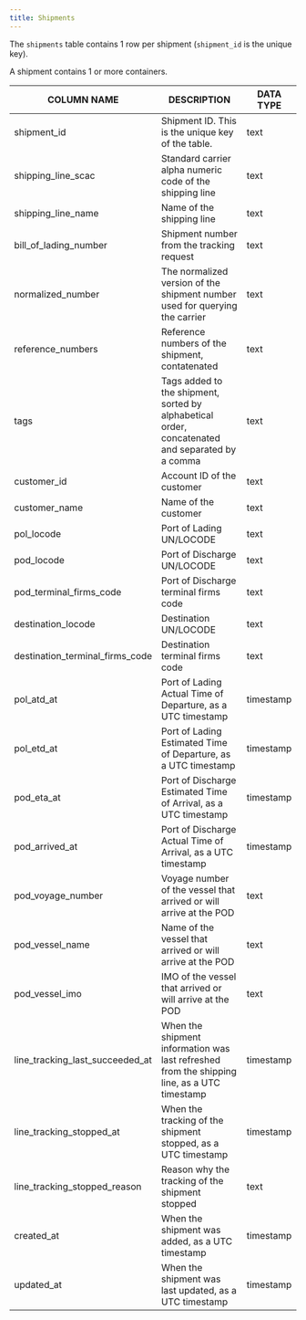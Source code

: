 ```yaml
---
title: Shipments
---
```

The `shipments` table contains 1 row per shipment (`shipment_id` is the unique key).

A shipment contains 1 or more containers.


| COLUMN NAME                     | DESCRIPTION                                                                                     | DATA TYPE |
|---------------------------------|-------------------------------------------------------------------------------------------------|-----------|
| shipment_id                     | Shipment ID. This is the unique key of the table.                                               | text      |
| shipping_line_scac              | Standard carrier alpha numeric code of the shipping line                                        | text      |
| shipping_line_name              | Name of the shipping line                                                                       | text      |
| bill_of_lading_number           | Shipment number from the tracking request                                                       | text      |
| normalized_number               | The normalized version of the shipment number used for querying the carrier                     | text      |
| reference_numbers               | Reference numbers of the shipment, contatenated                                                 | text      |
| tags                            | Tags added to the shipment, sorted by alphabetical order, concatenated and separated by a comma | text      |
| customer_id                     | Account ID of the customer                                                                      | text      |
| customer_name                   | Name of the customer                                                                            | text      |
| pol_locode                      | Port of Lading UN/LOCODE                                                                        | text      |
| pod_locode                      | Port of Discharge UN/LOCODE                                                                     | text      |
| pod_terminal_firms_code         | Port of Discharge terminal firms code                                                           | text      |
| destination_locode              | Destination UN/LOCODE                                                                           | text      |
| destination_terminal_firms_code | Destination terminal firms code                                                                 | text      |
| pol_atd_at                      | Port of Lading Actual Time of Departure, as a UTC timestamp                                     | timestamp |
| pol_etd_at                      | Port of Lading Estimated Time of Departure, as a UTC timestamp                                  | timestamp |
| pod_eta_at                      | Port of Discharge Estimated Time of Arrival, as a UTC timestamp                                 | timestamp |
| pod_arrived_at                  | Port of Discharge Actual Time of Arrival, as a UTC timestamp                                    | timestamp |
| pod_voyage_number               | Voyage number of the vessel that arrived or will arrive at the POD                              | text      |
| pod_vessel_name                 | Name of the vessel that arrived or will arrive at the POD                                       | text      |
| pod_vessel_imo                  | IMO of the vessel that arrived or will arrive at the POD                                        | text      |
| line_tracking_last_succeeded_at | When the shipment information was last refreshed from the shipping line, as a UTC timestamp     | timestamp |
| line_tracking_stopped_at        | When the tracking of the shipment stopped, as a UTC timestamp                                   | timestamp |
| line_tracking_stopped_reason    | Reason why the tracking of the shipment stopped                                                 | text      |
| created_at                      | When the shipment was added, as a UTC timestamp                                                 | timestamp |
| updated_at                      | When the shipment was last updated, as a UTC timestamp                                          | timestamp |